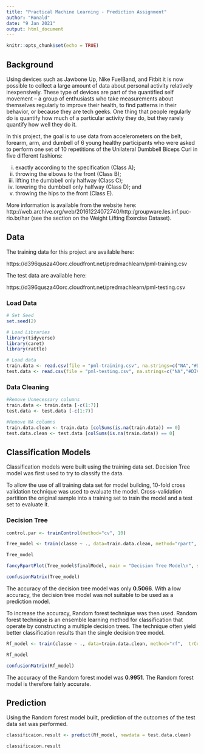 ```yaml
---
title: "Practical Machine Learning - Prediction Assignment"
author: "Ronald"
date: "9 Jan 2021"
output: html_document
---
```


```r
knitr::opts_chunk$set(echo = TRUE)
```

## Background

Using devices such as Jawbone Up, Nike FuelBand, and Fitbit it is now possible to collect a large amount of data about personal activity relatively inexpensively. These type of devices are part of the quantified self movement – a group of enthusiasts who take measurements about themselves regularly to improve their health, to find patterns in their behavior, or because they are tech geeks. One thing that people regularly do is quantify how much of a particular activity they do, but they rarely quantify how well they do it. 

In this project, the goal is to use data from accelerometers on the belt, forearm, arm, and dumbell of 6 young healthy participants who were asked to perform one set of 10 repetitions of the Unilateral Dumbbell Biceps Curl in five different fashions:  

(i)   exactly according to the specification (Class A); 
(ii)  throwing the elbows to the front (Class B);
(iii) lifting the dumbbell only halfway (Class C); 
(iv)  lowering the dumbbell only halfway (Class D); and 
(v)    throwing the hips to the front (Class E).

More information is available from the website here: http://web.archive.org/web/20161224072740/http:/groupware.les.inf.puc-rio.br/har (see the section on the Weight Lifting Exercise Dataset).

## Data

The training data for this project are available here:

https://d396qusza40orc.cloudfront.net/predmachlearn/pml-training.csv

The test data are available here:

https://d396qusza40orc.cloudfront.net/predmachlearn/pml-testing.csv

### Load Data

```r

# Set Seed
set.seed(2)

# Load Libraries
library(tidyverse)
library(caret)
library(rattle)

# Load data
train.data <- read.csv(file = "pml-training.csv", na.strings=c("NA","#DIV/0!",""))
test.data <- read.csv(file = "pml-testing.csv", na.strings=c("NA","#DIV/0!",""))

```

### Data Cleaning
```r

#Remove Unnecessary columns
train.data <- train.data [-c(1:7)]
test.data <- test.data [-c(1:7)]

#Remove NA columns
train.data.clean <- train.data [colSums(is.na(train.data)) == 0]
test.data.clean <- test.data [colSums(is.na(train.data)) == 0]

```

## Classification Models

Classification models were built using the training data set. Decision Tree model was first used to try to classify the data.

To allow the use of all training data set for model building, 10-fold cross validation technique was used to evaluate the model. Cross-validation partition the original sample into a training set to train the model and a test set to evaluate it.

### Decision Tree

```r

control.par <- trainControl(method="cv", 10)

Tree_model <- train(classe ~ ., data=train.data.clean, method="rpart", trControl=control.par)

Tree_model

fancyRpartPlot(Tree_model$finalModel, main = "Decision Tree Model\n", sub = "")

confusionMatrix(Tree_model)

```

The accuracy of the decision tree model was only **0.5066**. With a low accuracy, the decision tree model was not suitable to be used as a prediction model.

To increase the accuracy, Random forest technique was then used. Random forest technique is an ensemble learning method for classification that operate by constructing a multiple decision trees. The technique often yield better classification results than the single decision tree model.


```r

Rf_model <- train(classe ~ ., data=train.data.clean, method="rf",  trControl=control.par, ntree=100)

Rf_model

confusionMatrix(Rf_model)

```

The accuracy of the Random forest model was **0.9951**. The Random forest model is therefore fairly accurate.

## Prediction

Using the Random forest model built, prediction of the outcomes of the test data set was performed.

```r

classificaion.result <- predict(Rf_model, newdata = test.data.clean)

classificaion.result

```

